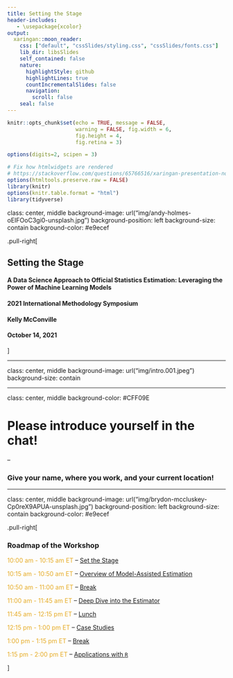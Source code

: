 ```yaml
---
title: Setting the Stage
header-includes:
   - \usepackage{xcolor}
output:
  xaringan::moon_reader:
    css: ["default", "cssSlides/styling.css", "cssSlides/fonts.css"]
    lib_dir: libsSlides
    self_contained: false
    nature:
      highlightStyle: github
      highlightLines: true
      countIncrementalSlides: false
      navigation:
        scroll: false      
    seal: false
---
```


```r
knitr::opts_chunk$set(echo = TRUE, message = FALSE, 
                      warning = FALSE, fig.width = 6,
                      fig.height = 4,
                      fig.retina = 3)

options(digits=2, scipen = 3)

# Fix how htmlwidgets are rendered 
# https://stackoverflow.com/questions/65766516/xaringan-presentation-not-displaying-html-widgets-even-when-knitting-provided-t
options(htmltools.preserve.raw = FALSE)
library(knitr)
options(knitr.table.format = "html")
library(tidyverse)
```

class: center, middle
background-image: url("img/andy-holmes-oEIFOoC3gi0-unsplash.jpg")
background-position: left
background-size: contain
background-color: #e9ecef

.pull-right[

## Setting the Stage


#### A Data Science Approach to Official Statistics Estimation: Leveraging the Power of Machine Learning Models

#### 2021 International Methodology Symposium

#### Kelly McConville

#### October 14, 2021


]

---

class: center, middle
background-image: url("img/intro.001.jpeg")
background-size: contain


---

class: center, middle
background-color: #CFF09E


# Please introduce yourself in the chat!

--

### Give your name, where you work, and your current location!

---


class: center, middle
background-image: url("img/brydon-mccluskey-Cp0reX9APUA-unsplash.jpg")
background-position: left
background-size: contain
background-color: #e9ecef

.pull-right[

### Roadmap of the Workshop

<span style="color: #E6AC27;">10:00 am - 10:15 am ET</span> -- [Set the Stage](https://mcconvil.github.io/IMS21_ML_Surveys/stage.html)

<span style="color: #E6AC27;">10:15 am - 10:50 am ET</span> -- [Overview of Model-Assisted Estimation](https://mcconvil.github.io/IMS21_ML_Surveys/data_setup.html)

<span style="color: #E6AC27;">10:50 am - 11:00 am ET</span> -- [Break](https://www.theguardian.com/society/video/2020/apr/24/five-easy-stretches-to-keep-you-going-when-working-from-home-video)

<span style="color: #E6AC27;">11:00 am - 11:45 am ET</span> -- [Deep Dive into the Estimator](https://mcconvil.github.io/IMS21_ML_Surveys/estimator_deep_dive.html)

<span style="color: #E6AC27;">11:45 am - 12:15 pm ET</span> -- [Lunch](https://www.theguardian.com/food/2021/apr/17/yotam-ottolenghi-15-minute-lunches-recipes)

<span style="color: #E6AC27;">12:15 pm - 1:00 pm ET</span> -- [Case Studies](https://mcconvil.github.io/IMS21_ML_Surveys/case_studies.html)

<span style="color: #E6AC27;">1:00 pm - 1:15 pm ET</span> -- [Break](https://www.psychologytoday.com/us/blog/how-be-yourself/202006/7-strategies-maximize-break-while-working-home)

<span style="color: #E6AC27;">1:15 pm - 2:00 pm ET</span> -- [Applications with `R`](https://mcconvil.github.io/IMS21_ML_Surveys/mase_R.html)

]
